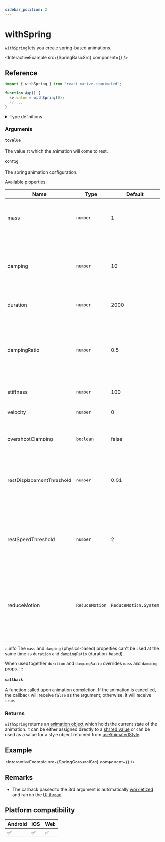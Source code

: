 ```yaml
---
sidebar_position: 2
---
```


# withSpring

`withSpring` lets you create spring-based animations.


<InteractiveExample src={SpringBasicSrc} component={<SpringBasic />} />

## Reference

```javascript
import { withSpring } from 'react-native-reanimated';

function App() {
  sv.value = withSpring(0);
  // ...
}
```

<details>
<summary>Type definitions</summary>

```typescript
type AnimatableValue = number | string | number[];

interface WithSpringConfig {
  damping?: number;
  mass?: number;
  stiffness?: number;
  overshootClamping?: boolean;
  restSpeedThreshold?: number;
  restDisplacementThreshold?: number;
  velocity?: number;
  reduceMotion?: ReduceMotion;
}

function withSpring<T extends AnimatableValue>(
  toValue: T,
  config?: WithSpringConfig,
  callback?: (finished?: boolean, current?: AnimatableValue) => void
): T;

enum ReduceMotion {
  System = 'system',
  Always = 'always',
  Never = 'never',
}
```

</details>

### Arguments

#### `toValue`

The value at which the animation will come to rest.

#### `config` <Optional />

The spring animation configuration.


<InteractivePlayground usePlayground={useSpringPlayground} />

Available properties:

| Name                      | Type           | Default               | Description                                                                                                               |
| ------------------------- | -------------- | --------------------- | ------------------------------------------------------------------------------------------------------------------------- |
| mass                      | `number`       | 1                     | The weight of the spring. Reducing this value makes the animation faster.                                                 |
| damping                   | `number`       | 10                    | How quickly a spring slows down. Higher damping means the spring will come to rest faster.                                |
| duration                  | `number`       | 2000                  | Length of the animation (in milliseconds).                                                                                |
| dampingRatio              | `number`       | 0.5                   | How damped the spring is. Value `1` means the spring is critically damped, and value `>1` means the spring is overdamped. |
| stiffness                 | `number`       | 100                   | How bouncy the spring is.                                                                                                 |
| velocity                  | `number`       | 0                     | Initial velocity applied to the spring equation.                                                                          |
| overshootClamping         | `boolean`      | false                 | Whether a spring can bounce over the `toValue`.                                                                           |
| restDisplacementThreshold | `number`       | 0.01                  | The displacement below which the spring will snap to `toValue` without further oscillations.                              |
| restSpeedThreshold        | `number`       | 2                     | The speed in pixels per second from which the spring will snap to `toValue` without further oscillations.                 |
| reduceMotion <Optional /> | `ReduceMotion` | `ReduceMotion.System` | A parameter that determines how the animation responds to the device's reduced motion accessibility setting.              |

:::info
The `mass` and `damping` (physics-based) properties can't be used at the same time as `duration` and `dampingRatio` (duration-based).

When used together `duration` and `dampingRatio` overrides `mass` and `damping` props.
:::

#### `callback` <Optional />

A function called upon animation completion. If the animation is cancelled, the callback will receive `false` as the argument; otherwise, it will receive `true`.

### Returns

`withSpring` returns an [animation object](/docs/fundamentals/glossary#animation-object) which holds the current state of the animation. It can be either assigned directly to a [shared value](/docs/fundamentals/glossary#shared-value) or can be used as a value for a style object returned from [useAnimatedStyle](docs/core/useAnimatedStyle).

## Example


<InteractiveExample src={SpringCarouselSrc} component={<SpringCarousel />} />

## Remarks

- The callback passed to the 3rd argument is automatically [workletized](/docs/fundamentals/glossary#to-workletize) and ran on the [UI thread](/docs/fundamentals/glossary#ui-thread).

## Platform compatibility

<div className="platform-compatibility">

| Android | iOS | Web |
| ------- | --- | --- |
| ✅      | ✅  | ✅  |

</div>
